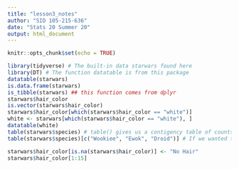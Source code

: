 ```yaml
---
title: "lesson3_notes"
author: "SID 105-215-636"
date: "Stats 20 Summer 20"
output: html_document
---
```


```r
knitr::opts_chunk$set(echo = TRUE)
```

```r
library(tidyverse) # The built-in data starwars found here
library(DT) # The function datatable is from this package
datatable(starwars)
is.data.frame(starwars)
is_tibble(starwars) ## this function comes from dplyr
starwars$hair_color
is.vector(starwars$hair_color)
starwars$hair_color[which(starwars$hair_color == "white")]
white <- starwars[which(starwars$hair_color == "white"), ]
datatable(white)
table(starwars$species) # table() gives us a contigency table of counts of the information
table(starwars$species)[c("Wookiee", "Ewok", "Droid")] # If we wanted to show only select values, we could index it using characters

starwars$hair_color[is.na(starwars$hair_color)] <- "No Hair"
starwars$hair_color[1:15]
```

